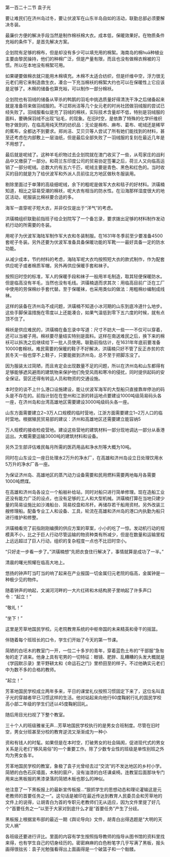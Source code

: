 

第一百二十二节 袁子光

要让难民们在济州岛过冬，要让伏波军在山东半岛自如的活动，联勤总部必须要解决冬装。

最廉价方便的解决手段当然是制作棉袄棉大衣。成本低，保暖效果好。在物质条件充裕的条件下，是首先解决方案。

企划院有足够的棉布，但是却没有多少可以填充用的棉絮。海南岛的棉huā种植业主要由黎民操持，他们的种棉广泛，但是产量有限，而且也没有做棉衣棉被的习惯。所以在本地没有棉絮可用。

如果硬要做棉衣就只能用木棉填充。木棉不太适合纺织，但是纤维中空，浮力很无元老们用它来制造救生衣，凑合一下充当棉袄的棉絮大约也可以在保暖性上它应该是足够了。木棉的储备也算充裕，可以制作一部分棉袄。

企划院也有羽绒的储备从宰杀的鸭鹅的羽毛中挑选质量好得清洗干净之后储备起来就是准备将来做羽绒服的。不过郑尚洁等几个女元老的时尚社团做羽绒服的尝试已经失败了。羽绒服看似是充了羽绒的棉袄，实际技术含量却不低，特别是羽绒服的面料，要确保羽绒不出现“钻毛，的现象。在旧时空，是依靠了特殊的化学纤维织物才做到的，在临高用纯天然的纺织品：无论是棉布、麻布、葛布、呢绒还是稀罕的蕉布，全都达不到要求。郑尚洁、艾贝贝等人尝试了所有她们能找到的材料，甚至还考虑在内部敷上一层油纸，但是最后全部失败了一羽绒服的复刻在最近几年是不用想了。

最后就是呢绒了。这种羊毛织物过去企划院就在澳门收买了一些，从芶家庄的战利品中又缴获了一部分。和荷兰东印度公司的贸易协定签署之后，荷兰人又向临高运销了一部分呢绒。总数大约有五六千匹，呢绒主要是青色、黑色和红色的。当时收买的目的就是为了给伏波军和外派人员前往北方地区做秋冬服装用。

剔除里面过于单薄的高级细呢绒，余下的粗呢是做军大衣和毯子的好材料。洪璜楠知道，相比之容易受潮的棉袄，呢大衣有相当的防水性。在沿海那样湿度很大的地区活动，呢服装比棉袄要合适的多。

海军一直穿呢子短大衣，并非仅仅是出于“洋气”的考虑。

洪璜楠组织联勤前指班子给企划院写了一个备忘录，要求拨出足够的材料制作发动机行动的所需要的冬装。

用呢子为伏波军海陆军制作军大衣和冬装制服。在1631年冬季前至少要准备4500套呢子冬装。另外还要为伏波军准备具备保暖功能的军靴一一最好具备一定的防水功能。

从减少成本，节约材料的考虑，海陆军呢大衣均按照短大衣的款式制作，作为配套供应呢子或者棉质军帽，另外再供应保暖手套和袜子。

按照旧时空的标准，军人的保暖手段和袜子一般用羊毛制造，取其轻便保暖防水。但是临高没有羊毛，当然也没有毛线。洪璜楠退而求其次：用临高目前广泛在工厂中使用的劳保棉纱手套代替。至于保暖袜，也采用类似的做法：用粗棉纱编制成线袜。

这样的装备在济州岛不成问题，洪璜楠不知道小冰河期的山东到底冷道什么地步。这些手脚保温措施在零度以上还能凑合，如果气温低到零下五六度的时候，就有点顶不住了。

棉袄是供应难民的，洪璜楠在备忘录中写道：尺寸不妨大一些一一不仅可以穿着，还可以当被子用。棉袄要尽量结实特别是面料。这样在南送难民之后，换下来的棉袄可以拆洗之后继续给下一批人员使用。联勤前指估计，在1631年年底前要准备10000套棉袄。难民需要的保暖的鞋子不好解决，洪璜楠只好不管了反正赤贫的农民冬天一般也穿不上鞋子，只要能捱到济州岛，总不至于把脚冻没了。

因为服装太过简陋，而且肯定会出现数量不足的问题，所以在济州岛和山东都得有足够能够遮风避雨的建筑物来保护他们免受风雨和寒冷的侵扰，同时提供起码的安全保证。营区还得有转运人员和物资的交通设施。

本时空的谈不上什么港口设施建设，能让伏波军海军的大型船只直接靠岸停泊的码头是不存在的。前指计划在在登州和江浙的转运地点要建设1000吨级简易码头各一座，在济州岛和台湾高雄地区需要建设3000吨级码头各一座。

山东方面需要建立2~3万人口规模的临时营地，江浙方面需要建立1~2万人口的临时营地。根据殖民贸易部的建议：济州和高雄地区还需要建立能容纳5

万人规模的接收检疫营地。建设这些营地的建筑材料一部分现地调达一部分从香港运出。大概需要运输3000吨的建筑材料和设备。

另外卫生部评估难民每月所需的医药用品和净水剂等大概为10吨。

同时在山东设立一座日处理水2万升的净水厂，在高雄和济州岛设立日处理饮用水5万升的净水厂各一座。

为保证济州岛、高雄地区的蒸汽动力设备需要和民用燃料需要两地每月各需要1000吨燃煤。

在高雄和济州岛各设立一个船舶补给站，同时对船只进行简单修理。现在造船工业还没有能力广泛的设点，也没有足够的工人和大型机械。洪璜楠打算在当地只建少量的简易设施比如沙滩船台、简易绞盘和吊杆。再储存若干船用资材。另外改装三艘修理船。配备专业工人和设备、工具，轮流在高雄和济州岛的港口内执勤为船只进行维护和修整。

洪璜楠看完了前指刚刚编撰的供应方案的草案，小小的吃了一惊。发动机行动的规模真不小，比之于巨人行动尽管运输的物资种类有所减少，但是在数量和运输里程上远远超过了巨人行动，组织的复杂程度一点也不比旧时空小。

“只好走一步看一步了。”洪璜楠想“先把衣食住行解决了，事情就算是成功了一半。”

清晨的曙光照耀在临高大地上。

悠扬的钟声叮当叮当的响了起来在产业报国一切金属归元老院的临高，金属钟是一种极少见的物件。

随着钟声的响起，文澜河河畔的一大片红砖和木结构房子里响起了许多声口令：“起立！”

“敬礼！”

“坐下！”

这里是芳草地国民学校。元老院教育系统的中枢帝国的未来精英和骨干的摇篮。

伴随着每个班班长的口令，学生们开始了今天的第一节课。

简陋的白坯木的教室门一开，一位二十多岁的青年，穿着蓝色土布的“干部服”急匆匆的走了进来。他身上具有宅男的一切特征：眼镜、肥胖、乱糟糟的头发大概就是《学园默示录》里平野耕太和《命运石之门》里桥田至的样子。不过他确实元老们中为数不多的合格的教师。

“起立！”

芳革地国民学校成立两年多来，平日的课堂礼仪按照习惯固定下来了，这位名叫袁子光的穿越者早已习惯这样的生活。他对站起来向他行60度鞠躬行礼的国民学校高小部二年级的学生们还以45度鞠躬回礼。

随后用目光扫视了下整个教室。

三十个人的班级雅雀无声…芳草地国民学校执行的是男女合班制度。尽管在旧时空，男女分班甚至分校的教育逆流又渐渐成为一种小

资和有钱人的时髦。如果但是在本时空，打破男女的社会隔阂，促进现代式的男女关系是元老们“移风易俗”的一个重要工作。除了少数专业性的班级是单性别班之外均为男女各半。

芳革地国民学校的教室，象极了袁子光曾经去过“交流”的不发达地区的乡村小学。简陋的白色石灰墙面，木制的窗户，没有油漆的白坯课桌椅。连教室后面那块专门用来出黑板报的黑漆录落的简陋木板也那么的神似。

他注意了一下黑板报上的最新宣传板报…“狠抓学生的思想动态和理论灌输这是元老教师的首要任务之一”。这句话是被印在最近传达到教育人民委员会和芳草地的文件上的说得，让胡青白为首的专职元老教师们无从适应，因为文件里提了好几个“首要任务之一”以至于大家对到底什么才是“首要任务”产生了分歧。

黑板报上根据宣布部的最近一期《舆论导向》文件，胡青白出得选题是“大明的天灾人祸”

各班级还要进行评比。里面的内容有学生按照指导教师的指导从图书馆的资料里找来得，也有学生自己的切身经历的。密密麻麻的白色粉笔字几乎写满了黑板，报头画得很拙劣：袁子光勉强看得出上面画得是一个破篮子和一个骷髅。

